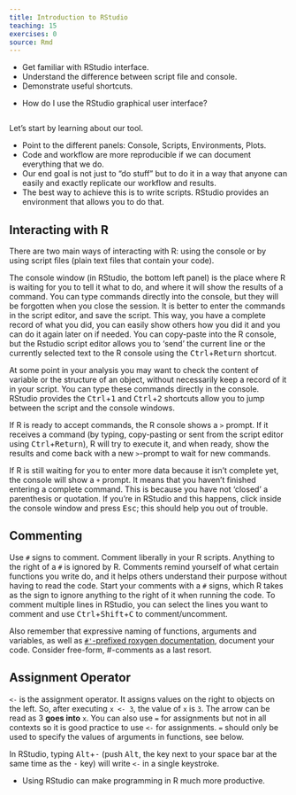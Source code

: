 ```yaml
---
title: Introduction to RStudio
teaching: 15
exercises: 0
source: Rmd
---
```


::::::::::::::::::::::::::::::::::::::: objectives

- Get familiar with RStudio interface.
- Understand the difference between script file and console.
- Demonstrate useful shortcuts.

::::::::::::::::::::::::::::::::::::::::::::::::::

:::::::::::::::::::::::::::::::::::::::: questions

- How do I use the RStudio graphical user interface?

::::::::::::::::::::::::::::::::::::::::::::::::::

```r
```

Let's start by learning about our tool.

- Point to the different panels: Console, Scripts, Environments, Plots.
- Code and workflow are more reproducible if we can document everything that we do.
- Our end goal is not just to "do stuff" but to do it in a way that anyone can
  easily and exactly replicate our workflow and results.
- The best way to achieve this is to write scripts. RStudio provides an
  environment that allows you to do that.

## Interacting with R

There are two main ways of interacting with R: using the console or by using
script files (plain text files that contain your code).

The console window (in RStudio, the bottom left panel) is the place where R is
waiting for you to tell it what to do, and where it will show the results of a
command.  You can type commands directly into the console, but they will be
forgotten when you close the session. It is better to enter the commands in the
script editor, and save the script. This way, you have a complete record of what
you did, you can easily show others how you did it and you can do it again later
on if needed. You can copy-paste into the R console, but the Rstudio script
editor allows you to 'send' the current line or the currently selected text to
the R console using the <kbd>Ctrl</kbd>\+<kbd>Return</kbd> shortcut.

At some point in your analysis you may want to check the content of variable or
the structure of an object, without necessarily keep a record of it in your
script. You can type these commands directly in the console. RStudio provides
the <kbd>Ctrl</kbd>\+<kbd>1</kbd> and <kbd>Ctrl</kbd>\+<kbd>2</kbd> shortcuts allow you to jump between the script and the
console windows.

If R is ready to accept commands, the R console shows a `>` prompt. If it
receives a command (by typing, copy-pasting or sent from the script editor using
<kbd>Ctrl</kbd>\+<kbd>Return</kbd>), R will try to execute it, and when ready, show the results and
come back with a new `>`\-prompt to wait for new commands.

If R is still waiting for you to enter more data because it isn't complete yet,
the console will show a `+` prompt. It means that you haven't finished entering
a complete command. This is because you have not 'closed' a parenthesis or
quotation. If you're in RStudio and this happens, click inside the console
window and press <kbd>Esc</kbd>; this should help you out of trouble.

## Commenting

Use `#` signs to comment. Comment liberally in your R scripts. Anything to the
right of a `#` is ignored by R. Comments remind yourself of what certain functions you write do, and it helps others understand their purpose without having to read the code. Start your comments with a `#` signs, which R takes as the sign to ignore anything to the right of it when running the code. 
To comment multiple lines in RStudio, you can select the lines you want to comment and use <kbd>Ctrl</kbd>+<kbd>Shift</kbd>+<kbd>C</kbd> to comment/uncomment.

Also remember that expressive naming of functions, arguments and variables, as well as [`#'`\-prefixed roxygen documentation](08-making-packages-R.Rmd), document your code. Consider free-form, #-comments as a last resort.


## Assignment Operator

`<-` is the assignment operator. It assigns values on the right to objects on
the left. So, after executing `x <- 3`, the value of `x` is `3`. The arrow can
be read as 3 **goes into** `x`.  You can also use `=` for assignments but not in
all contexts so it is good practice to use `<-` for assignments. `=` should only
be used to specify the values of arguments in functions, see below.

In RStudio, typing <kbd>Alt</kbd>\+<kbd>\-</kbd> (push <kbd>Alt</kbd>, the key next to your space bar at the
same time as the <kbd>\-</kbd> key) will write `<-` in a single keystroke.



:::::::::::::::::::::::::::::::::::::::: keypoints

- Using RStudio can make programming in R much more productive.

::::::::::::::::::::::::::::::::::::::::::::::::::


